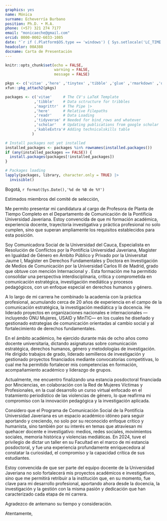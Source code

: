 ```yaml
---
graphics: yes
name: Mónica
surname: Echeverría Burbano
position: Ph.D. • M.A.
phone: (+57) 321 274 7177
email: "monicaeche@gmail.com"
orcid: 0000-0002-6033-1085
date: "`r if (.Platform$OS.type == 'windows') { Sys.setlocale('LC_TIME','Spanish_Spain') } else { Sys.setlocale('LC_TIME','es_CO.UTF-8') }; format(Sys.Date(), '%d de %B de %Y')`"
headcolor: 00A388
docname: Carta de Presentación
---
```


```r
knitr::opts_chunk$set(echo = FALSE,
                      warning = FALSE,
                      message = FALSE)

pkgs <- c('vitae' ,'here' ,'tinytex' ,'tibble' ,'glue' ,'rmarkdown' ,'dplyr', 'readr' ,'yaml')
xfun::pkg_attach2(pkgs)

packages <- c('vitae'     # The CV's LaTeX Template
             ,'tibble'    # Data sctructure for tribbles
             ,'magrittr'  # The Pipe |>
             ,'here'      # Relative Filepaths
             ,'readr'     # Data Loading
             ,'tidyverse' # Needed for bind_rows and whatever
             ,'scholar'   # Updating publications from google scholar
             ,'kableExtra'# Adding technicalskills table
            )

# Install packages not yet installed
installed_packages <- packages %in% rownames(installed.packages())
if (any(installed_packages == FALSE)) {
  install.packages(packages[!installed_packages])
}

# Packages loading
lapply(packages, library, character.only = TRUE) |>
  invisible()
```

\doublespacing

Bogotá, `r format(Sys.Date(),'%d de %B de %Y')` 

\vspace{1.5em}

\textbf{Programa de Comunicación Social \newline
Facultad de Comunicación y Lenguaje \newline
Pontificia Universidad Javeriana}

\vspace{2em}

Estimados miembros del comité de selección,

Me permito presentar mi candidatura al cargo de Profesora de Planta de Tiempo Completo en el Departamento de Comunicación de la Pontificia Universidad Javeriana. Estoy convencida de que mi formación académica, experiencia docente, trayectoria investigativa y práctica profesional no solo cumplen, sino que superan ampliamente los requisitos establecidos para esta posición.

Soy Comunicadora Social de la Universidad del Cauca, Especialista en Resolución de Conflictos por la Pontificia Universidad Javeriana, Magíster en Igualdad de Género en Ámbito Público y Privado por la Universitat Jaume I, Magíster en Derechos Fundamentales y Doctora en Investigación de Medios de Comunicación por la Universidad Carlos III de Madrid, grado que obtuve con mención Internacional y \textit{Cum Laude}. Esta formación me ha permitido consolidar una perspectiva interdisciplinaria, crítica y comprometida en comunicación estratégica, investigación mediática y procesos pedagógicos, con un enfoque especial en derechos humanos y género.

A lo largo de mi carrera he combinado la academia con la práctica profesional, acumulando cerca de 20 años de experiencia en el campo de la comunicación estratégica, la investigación mediática y la docencia. He liderado proyectos en organizaciones nacionales e internacionales —incluyendo ONU Mujeres, USAID y MinTIC— en los cuales he diseñado y gestionado estrategias de comunicación orientadas al cambio social y al fortalecimiento de derechos fundamentales.

En el ámbito académico, he ejercido durante más de ocho años como docente universitaria, dictando asignaturas sobre comunicación estratégica, derechos humanos, género y metodologías de investigación. He dirigido trabajos de grado, liderado semilleros de investigación y gestionado proyectos financiados mediante convocatorias competitivas, lo cual me ha permitido fortalecer mis competencias en formación, acompañamiento académico y liderazgo de grupos.

Actualmente, me encuentro finalizando una estancia posdoctoral financiada por Minciencias, en colaboración con la Red de Mujeres Víctimas y Profesionales, en la cual desarrollo un curso virtual enfocado en el tratamiento periodístico de las violencias de género, lo que reafirma mi compromiso con la innovación pedagógica y la investigación aplicada.

\pagebreak

Considero que el Programa de Comunicación Social de la Pontificia Universidad Javeriana es un espacio académico idóneo para seguir aportando y creciendo, no solo por su reconocido enfoque crítico y humanista, sino también por su interés en temas que atraviesan mi quehacer docente e investigativo: medios, redes sociales, movimientos sociales, memoria histórica y violencias mediáticas. En 2024, tuve el privilegio de dictar un taller en su Facultad en el marco de mi estancia posdoctoral, y fue una experiencia profundamente enriquecedora al constatar la curiosidad, el compromiso y la capacidad crítica de sus estudiantes.

Estoy convencida de que ser parte del equipo docente de la Universidad Javeriana no solo fortalecerá mis proyectos académicos e investigativos, sino que me permitirá retribuir a la institución que, en su momento, fue clave para mi desarrollo profesional, aportando ahora desde la docencia, la investigación y la gestión con la misma pasión y dedicación que han caracterizado cada etapa de mi carrera.

Agradezco de antemano su tiempo y consideración.

Atentamente,

\includegraphics[width=8cm]{Firma.png}

\vspace{-1.5em}
\textbf{Mónica Echeverría Burbano}
\vspace{-1.5em}
\begin{footnotesize} 
PhD en Investigación en Medios de Comunicación
\end{footnotesize}
